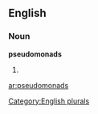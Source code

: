 ==English==

===Noun===
'''pseudomonads'''

# {{plural of|[[pseudomonad]]}}

[[Category:English plurals]]

[[ar:pseudomonads]]